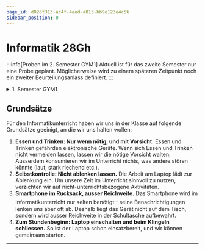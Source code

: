 ```yaml
---
page_id: d026f313-ac4f-4eed-a813-bb9e123e4c56
sidebar_position: 0
---
```


# Informatik 28Gh
:::info[Proben im 2. Semester GYM1]
Aktuell ist für das zweite Semester nur eine Probe geplant. Möglicherweise wird zu einem späteren Zeitpunkt noch ein zweiter Beurteilungsanlass definiert.
:::
<Semesterplan termine={termine_fs25} />

<details>
    <summary>1. Semester GYM1</summary>
    <Semesterplan einzellektion={einzellektion} praktikum={praktikum} />
</details>

<Directory name='Notizen' id='1fb5d117-914d-4b65-a1f9-fd8cc3320e2c' />

## Grundsätze
Für den Informatikunterricht haben wir uns in der Klasse auf folgende Grundsätze geeinigt, an die wir uns halten wollen:
1. **Essen und Trinken: Nur wenn nötig, und mit Vorsicht.** Essen und Trinken gefährden elektronische Geräte. Wenn sich Essen und Trinken nicht vermeiden lassen, lassen wir die nötige Vorsicht walten. Ausserdem konsumieren wir im Unterricht nichts, was andere stören könnte (laut, stark riechend etc.).
2. **Selbstkontrolle: Nicht ablenken lassen.** Die Arbeit am Laptop lädt zur Ablenkung ein. Um unsere Zeit im Unterricht sinnvoll zu nutzen, verzichten wir auf nicht-unterrichtsbezogene Aktivitäten.
3. **Smartphone im Rucksack, ausser Reichweite.** Das Smartphone wird im Informatikunterricht nur selten benötigt ᠆ seine Benachrichtigungen lenken uns aber oft ab. Deshalb liegt das Gerät nicht auf dem Tisch, sondern wird ausser Reichweite in der Schultasche aufbewahrt.
4. **Zum Stundenbeginn: Laptop einschalten und beim Klingeln schliessen.** So ist der Laptop schon einsatzbereit, und wir können gemeinsam starten.

---